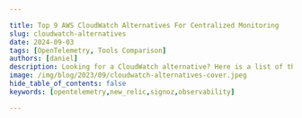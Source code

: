 ```yaml
---

title: Top 9 AWS CloudWatch Alternatives For Centralized Monitoring
slug: cloudwatch-alternatives
date: 2024-09-03
tags: [OpenTelemetry, Tools Comparison]
authors: [daniel]
description: Looking for a CloudWatch alternative? Here is a list of the top 9 CloudWatch alternatives 1.SigNoz 2.Prometheus 3.Grafana 4.Datadog 5.New Relic 6.Dynatrace...
image: /img/blog/2023/09/cloudwatch-alternatives-cover.jpeg
hide_table_of_contents: false
keywords: [opentelemetry,new_relic,signoz,observability]

---
```


<head>
  <script
    type="application/ld+json"
    dangerouslySetInnerHTML={{ __html: JSON.stringify({
  "@context": "https://schema.org",
  "@type": "TechArticle",
  "headline": "Top 9 AWS CloudWatch Alternatives For Centralized Monitoring",
  "alternativeHeadline": "Discover powerful CloudWatch alternatives for comprehensive multi-cloud monitoring",
  "author": {
    "@type": "Person",
    "name": "Daniel"
  },
  "publisher": {
    "@type": "Organization",
    "name": "SigNoz",
    "logo": {
      "@type": "ImageObject",
      "url": "https://signoz.io/img/SigNozLogo-orange.svg"
    }
  },
  "datePublished": "2024-09-03T00:00:00Z",
  "dateModified": "2024-09-03T00:00:00Z",
  "mainEntityOfPage": {
    "@type": "WebPage",
    "@id": "https://signoz.io/blog/cloudwatch-alternatives/"
  },
  "description": "Explore the top 9 AWS CloudWatch alternatives for centralized monitoring. Compare features, benefits, and find the best fit for your multi-cloud infrastructure.",
  "keywords": "cloudwatch alternatives, aws monitoring, multi-cloud monitoring, application performance monitoring, observability platforms",
  "articleSection": "Technology",
  "inLanguage": "en",
  "isPartOf": {
    "@type": "Blog",
    "name": "SigNoz Blog",
    "url": "https://signoz.io/blog/"
  },
  "about": [
    {
      "@type": "Thing",
      "name": "AWS CloudWatch",
      "description": "A monitoring and observability service provided by Amazon Web Services"
    },
    {
      "@type": "Thing",
      "name": "Application Performance Monitoring",
      "description": "The practice of monitoring software applications to ensure they perform as expected"
    },
    {
      "@type": "Thing",
      "name": "Multi-cloud Monitoring",
      "description": "The practice of monitoring applications and infrastructure across multiple cloud platforms"
    }
  ],
  "mentions": [
    {
      "@type": "SoftwareApplication",
      "name": "SigNoz",
      "applicationCategory": "Observability Platform"
    },
    {
      "@type": "SoftwareApplication",
      "name": "Prometheus",
      "applicationCategory": "Monitoring System"
    },
    {
      "@type": "SoftwareApplication",
      "name": "Grafana",
      "applicationCategory": "Data Visualization Tool"
    },
    {
      "@type": "SoftwareApplication",
      "name": "Datadog",
      "applicationCategory": "Monitoring Platform"
    },
    {
      "@type": "SoftwareApplication",
      "name": "New Relic",
      "applicationCategory": "Application Performance Monitoring"
    }
  ]
}) }}
  />
</head>

Are you tired of the limitations of AWS CloudWatch? Do you need a more comprehensive monitoring solution for your multi-cloud infrastructure? You're not alone. Many DevOps teams and software engineers find themselves searching for CloudWatch alternatives that offer broader integration capabilities, advanced features, and better cost-effectiveness.

CloudWatch, while a solid native monitoring service for AWS, often falls short when it comes to monitoring complex, distributed systems—especially those spanning multiple cloud providers. This is where CloudWatch alternatives come into play, offering enhanced observability and more flexible pricing models.

In this article, you'll discover the top 9 CloudWatch alternatives that can supercharge your monitoring efforts. We'll explore their key features, benefits, and potential drawbacks to help you make an informed decision for your organization's needs.

## What is CloudWatch and Why Consider Alternatives?

Amazon CloudWatch is a monitoring and observability service provided by Amazon Web Services (AWS). It allows you to collect, monitor, and analyze data from various AWS resources, applications, and services in real-time.

CloudWatch is a good tool for monitoring AWS, but it gives you limited visibility. You also need a centralized monitoring tool if you're monitoring things outside of AWS. 

CloudWatch has several limitations:

1. **AWS-centric focus**: It's primarily designed for AWS services, making it less effective for multi-cloud or hybrid environments.
2. **Pricing structure**: Costs can escalate quickly with increased usage, especially for high-cardinality metrics.
3. **Limited customization**: Advanced visualization and querying capabilities are somewhat restricted compared to specialized monitoring tools.

These limitations have led to a growing need for more comprehensive, multi-cloud monitoring solutions. CloudWatch alternatives often offer:

- Better support for diverse tech stacks
- More advanced analytics and visualization capabilities
- Improved cost-effectiveness for large-scale deployments
- Enhanced features for [distributed tracing](https://signoz.io/blog/distributed-tracing/) and APM

## Top CloudWatch Alternatives

Below are some of the top CloudWatch alternatives:

1. [SigNoz](#signoz-open-source)
2. [Prometheus](#prometheus)
3. [Grafana](#grafana)
4. [Datadog](#datadog)
5. [New Relic](#new-relic)
6. [Dynatrace](#dynatrace)
7. [AppDynamics](#appdynamics)
8. [Sematext](#sematext)
9. [LogicMonitor](#logicmonitor)

## SigNoz (Open Source)

[SigNoz](https://signoz.io/) is a great CloudWatch alternative to take observability and performance monitoring of your applications to the next level. It provides logs, metrics, and traces under a single pane of glass, along with easy-to-use alerting.

SigNoz leverages the power of ClickHouse, a columnar database known for its exceptional efficiency in processing and storing log data. This makes it an ideal choice for robust log management and analysis.

SigNoz also provides both metrics monitoring and distributed tracing. You can correlate application metrics and traces easily with a single click. For example, if your application is having high latency, you can dig into traces at that particular timestamp to understand performance bottlenecks.

You can also create custom dashboards for monitoring your infrastructure.

<figure data-zoomable align='center'>
<img src="/img/blog/common/signoz_charts_application_metrics.webp" alt="SigNoz UI showing application overview metrics like RPS, 50th/90th/99th Percentile latencies, and Error Rate"/>
<figcaption><i>SigNoz UI showing application overview metrics like RPS, 50th/90th/99th Percentile latencies, and Error Rate</i></figcaption>
</figure>

SigNoz also provides detailed views of tracing data in the form of Flamegraphs and Gantt charts. Gantt charts make it easy to visualize your services and events in a parent-child relationship tree. You can easily figure out which events are causing latency in a request call. All of this comes out of the box with SigNoz.

<figure data-zoomable align='center'>
<img src="/img/blog/common/signoz_flamegraphs.webp" alt="Flamegraphs showing the exact duration taken by each spans - a concept of distributed tracing"/>
<figcaption><i>Flamegraphs showing the exact duration taken by each spans - a concept of distributed tracing</i></figcaption>
</figure>

## Prometheus

<a href="https://prometheus.io/" rel="noopener noreferrer nofollow" target="_blank">Prometheus</a> is an open-source monitoring tool that collects and stores metrics data in a time series database. It operates on a pull-based architecture, actively gathering time-series metrics from monitored services, ensuring real-time access to critical information.

Prometheus achieves this by scraping metrics data from HTTP endpoints and subsequently pushing it into a database designed with a multidimensional model, allowing for thorough contextual monitoring. This model is backed by a powerful query language, PromQL, enabling dynamic querying and aggregation of the collected metrics.

Additionally, Prometheus offers robust built-in alerting capabilities, service discovery mechanisms, and seamless integration with visualization tools like Grafana, providing a comprehensive and powerful monitoring solution.

<figure data-zoomable align='center'>
<img src="/img/blog/2023/09/grafana_prometheus.webp" alt="A Prometheus dashboard created with Grafana"/>
<figcaption><i>A Prometheus dashboard created with Grafana</i></figcaption>
</figure>

## Grafana

Grafana is an open-source dashboard tool. The biggest feature of Grafana is that you can use it to combine different data sources and then visualize data in a central dashboard. It also comes with admin features for effective collaboration with the team.

Some of the key features of Grafana are:

- Flexible dashboards<br></br>
Grafana provides a lot of panels that can be used for building dashboards. To build dashboards that suit your needs, you can choose from multiple chart types like heatmaps, histograms, pie charts, etc.
- Plugins<br></br>
Grafana provides an extensive set of plugins to extend Grafana capabilities. Some of the plugins that Grafana offers are:
    - Data Source plugins
    - App plugins
    - Panel Plugins
- Alerting system<br></br>
Grafana provides a central UI to set and manage alerts with a central UI.

<figure data-zoomable align='center'>
<img src="/img/blog/2021/10/datadog_vs_grafana_grafana_visualizations-min.webp" alt="Grafana visualization options"/>
<figcaption><i>Grafana visualization widgets for creating dashboards</i></figcaption>
</figure>

## Datadog

<a href="https://www.datadoghq.com/" rel="noopener noreferrer nofollow" target="_blank">Datadog</a> is a cloud-based monitoring and analytics platform known for its capabilities in collecting and analyzing metrics, traces, and logs from a diverse range of services, applications, and cloud providers.

Datadog’s strength lies in delivering unified visibility across an organization's entire technological stack, empowering teams with profound insights and efficient troubleshooting. It supports real-time monitoring, advanced alerting, and customizable dashboards, making it particularly favored among DevOps teams and businesses operating in cloud-native environments.

It seamlessly integrates with various tools and services, ensuring a smooth incorporation into existing workflows. It also has a suite of products encompassing log management, [infrastructure monitoring](https://signoz.io/guides/infrastructure-monitoring/), APM, and security monitoring, catering to the diverse needs of organizations.

<figure data-zoomable align='center'>
<img src="/img/blog/2023/09/timeseries_example.webp" alt="Time series visualization in Datadog"/>
<figcaption><i>Time series visualization in Datadog (<a href="https://docs.datadoghq.com/metrics/#visualizing-metrics-in-datadog" rel="noopener noreferrer nofollow" target="_blank">Source</a>)</i></figcaption>
</figure>

## New Relic

<a href="https://newrelic.com/" rel="noopener noreferrer nofollow" target="_blank">New Relic</a> is an observability platform widely known for its comprehensive monitoring and performance management capabilities. It specializes in providing end-to-end visibility into the performance of applications, infrastructure, and user experiences.

New Relic brings all your data together through its agents, integrations, and APIs, allowing for comprehensive data collection across your technology stacks. This data is then accessible through a unified user interface. Users can easily analyze this data to identify the root causes of problems and optimize their systems, whether by creating dashboards and charts or by using New Relic's powerful query language.

<figure data-zoomable align='center'>
<img src="/img/blog/2023/09/newrelic_splunk_alternative.webp" alt="Access to New Relic infrastructure explorer UI"/>
<figcaption><i>Access to New Relic infrastructure explorer UI</i></figcaption>
</figure>

## Dynatrace

<a href="https://www.dynatrace.com/" rel="noopener noreferrer nofollow" target="_blank">Dynatrace</a> is an AI-powered observability observability platform that specializes in delivering comprehensive visibility into application performance, infrastructure, and user experience.

With AI-driven insights, it automates issue detection and resolution, excelling in cloud-native environments. Dynatrace offers deep insights into performance and user interactions, along with robust support for various technologies. It consolidates observability, security, analytics, and automation solutions in a user-friendly interface.

The platform is adaptable to diverse use cases and is adept at enhancing organizational operations. It ensures consistent system availability and swiftly addresses performance issues.

<figure data-zoomable align='center'>
<img src="/img/blog/2023/09/dynatrace_splunk_alternative.webp" alt="Dynatrace in-depth insights into your whole application stack (Source: Dynatrace website)"/>
<figcaption><i>Dynatrace in-depth insights into your whole application stack (Source: Dynatrace website)</i></figcaption>
</figure>

## AppDynamics

AppDynamics is an enterprise Application Performance Management (APM) solution known for its comprehensive monitoring capabilities. It provides in-depth visibility into application performance and user experiences, offering code-level diagnostics, transaction tracing, and real-time insights.

AppDynamics is compatible with major technologies and can be deployed on-premise or as a Software-as-a-Service (SaaS) solution. It operates by installing an Agent in the application to collect performance metrics, which are then processed and presented via a web interface.

The platform stands out for its clean and modern UI, featuring heat maps for a clearer overview of metrics.

<figure data-zoomable align='center'>
<img src="/img/blog/2023/09/appdynamics_splunk_alternative.webp" alt="Appdynamics observability platform for full visibility of application performance"/>
<figcaption><i>Appdynamics observability platform for full visibility of application performance</i></figcaption>
</figure>

## Sematext

<a href="https://sematext.com/" rel="noopener noreferrer nofollow" target="_blank">Sematext</a> is a comprehensive observability and log management solution that provides a holistic view of applications and infrastructure performance.

It can gather and assess logs and metrics from diverse sources, presenting a unified outlook on system well-being. Sematext also provides functionalities such as anomaly identification, customizable dashboards, and robust alerting systems. With its cloud-native design and compatibility with diverse technologies, it is well-suited for a broad spectrum of environments.

<figure data-zoomable align='center'>
<img src="/img/blog/2023/09/sematext-cloud-6.webp" alt="Infrastructure monitoring Sematext"/>
<figcaption><i>Infrastructure monitoring (<a href="https://sematext.com/cloud/" rel="noopener noreferrer nofollow" target="_blank">Source</a>)</i></figcaption>
</figure>

## LogicMonitor

<a href="https://www.logicmonitor.com/" rel="noopener noreferrer nofollow" target="_blank">LogicMonitor</a> is a full-stack monitoring platform known for its extensive observability capabilities. It offers complete visibility into the performance of applications, infrastructure, and cloud environments.

The platform offers a wide range of pre-configured integrations, making it easy to monitor various technologies and platforms. It provides real-time insights, customizable dashboards, and advanced alerting features for quick issue resolution. It also includes tools like anomaly detection and forecasting to tackle potential problems proactively.

<figure data-zoomable align='center'>
<img src="/img/blog/2023/09/logicmonitor_noc-overview-dashboard.webp" alt="LogicMonitor Dashboard Overview (Source: LogicMonitor website)"/>
<figcaption><i>LogicMonitor Dashboard Overview (Source: LogicMonitor website)</i></figcaption>
</figure>

## Key Factors to Consider When Choosing a CloudWatch Alternative

When evaluating CloudWatch alternatives, consider these crucial factors:

1. **Scalability and Performance**: Ensure the solution can handle your infrastructure's scale and complexity.
2. **Integration Capabilities**: Look for compatibility with your existing tech stack and future technologies you might adopt.
3. **Cost Structure**: Evaluate the pricing model and potential ROI, considering your specific usage patterns.
4. **Ease of Use**: Consider the learning curve and how well it aligns with your team's skills.
5. **Multi-cloud Support**: If you operate in multiple cloud environments, choose a solution that offers comprehensive coverage.

## Why use a centralized monitoring tool instead of CloudWatch?

CloudWatch is a good monitoring solution while starting out in AWS. But as your application grows, you need a robust monitoring tool that gives more visibility into your application performance. A few things you should consider while selecting a monitoring tool to move out of CloudWatch:

- **Multi-cloud capabilities**<br></br>
The CloudWatch alternative you choose should be able to monitor services in multi-cloud architecture. It should be a centralized monitoring system that can handle monitoring all components in your tech stack whether it’s a part of AWS or not.
- **Metrics, logs, and traces**<br></br>
Using a single tool for all your monitoring needs helps consolidate the engineering bandwidth you spend on monitoring. Using a single tool for logs, metrics, and traces also helps to correlate different signals for better insights.
- **Ease of shifting out**<br></br>
You should use a tool that is easy to get started with. A tool that helps in getting [CloudWatch metrics](https://signoz.io/blog/cloudwatch-metrics/) easily will make the process of shifting out easier.
- **Pricing**<br></br>
Monitoring data is huge, and different vendors bill differently. A tool like [Datadog](https://signoz.io/blog/pricing-comparison-signoz-vs-datadog-vs-newrelic-vs-grafana/#no-limits-on-custom-metrics-with-signoz) can get costly very soon. You should choose a tool that provides good value for your money.

SigNoz is a great CloudWatch alternative that provides logs, metrics and traces under a single pane of glass. It comes with great out-of-the-box charts for application metrics, database calls, apdex, and much more. The log management in SigNoz is also highly scalable, with an advanced [query builder](https://signoz.io/blog/query-builder-v5/) to search and filter logs quickly.

## SigNoz: An Open-Source Alternative Worth Considering

While exploring CloudWatch alternatives, it's worth considering SigNoz—an open-source, full-stack observability platform that's gaining traction in the DevOps community.

**Key Features of SigNoz:**

- Unified dashboard for metrics, traces, and logs
- Built on [OpenTelemetry](https://signoz.io/blog/what-is-opentelemetry/) for standardized data collection
- Customizable dashboards and alerts
- Cost-effective, especially for large-scale deployments

<Figure src="/img/blog/2024/09/cloudwatch-alternatives-image.webp" alt="" caption="" />Compared to CloudWatch, SigNoz offers more flexibility in data collection and visualization, better support for distributed tracing, and a more predictable cost structure—especially for high-cardinality metrics.

<GetStartedSigNoz />

## Best Practices for Implementing a New Monitoring Solution

When transitioning to a CloudWatch alternative, follow these best practices:

1. **Define Clear Objectives**: Establish specific monitoring goals and KPIs before implementation.
2. **Plan Data Migration**: Develop a strategy for migrating historical data and preserving critical insights.
3. **Start Small**: Begin with non-critical systems to iron out any implementation issues.
4. **Train Your Team**: Invest in training to ensure your team can leverage the new platform effectively.
5. **Iterate and Optimize**: Regularly review and refine your monitoring setup to match evolving needs.

## Key Takeaways

- CloudWatch alternatives offer broader integration capabilities and advanced features for comprehensive monitoring.
- Consider factors like scalability, cost, ease of use, and multi-cloud support when choosing an alternative.
- Open-source options like Prometheus and Grafana provide flexibility but may require more setup and management.
- Enterprise solutions like Datadog, New Relic, and Dynatrace offer comprehensive features at a higher price point.
- SigNoz presents an open-source alternative with full-stack observability and cost-effective scaling.
- Implement new monitoring solutions gradually, focusing on clear objectives and team training.

## FAQs

### What are the main limitations of AWS CloudWatch?

CloudWatch's primary limitations include:

- Limited support for non-AWS services
- Basic visualization capabilities
- Potentially high costs for high-cardinality metrics
- Lack of advanced APM and distributed tracing features

### How do CloudWatch alternatives handle multi-cloud environments?

Many CloudWatch alternatives, such as SigNoz, Datadog and Dynatrace, offer native integrations with multiple cloud providers. They provide unified dashboards and consistent monitoring across diverse cloud environments, enabling better visibility and management of multi-cloud infrastructures.

### Can I use multiple monitoring tools alongside CloudWatch?

Yes, it's common to use multiple monitoring tools to address different needs. For example, you might use CloudWatch for basic AWS resource monitoring while employing a more specialized tool like SigNoz, New Relic for in-depth application performance monitoring. However, be mindful of potential overlap and added complexity.

### What are the cost implications of switching from CloudWatch to an alternative?

Cost implications vary depending on the chosen alternative and your specific use case. While some alternatives may have higher upfront costs, they often provide better cost-efficiency at scale, especially for high-cardinality metrics. Open-source solutions like Prometheus can significantly reduce costs but may require more internal resources for management and maintenance.

## What are the key differences between CloudWatch and its alternatives?

CloudWatch is primarily focused on AWS services, while alternatives often offer broader support for multi-cloud environments and non-AWS services. Many alternatives also provide more advanced features for application performance monitoring, distributed tracing, and customizable dashboards.

## How do CloudWatch alternatives handle cost management for high-cardinality metrics?

Many CloudWatch alternatives offer more flexible pricing models and optimized data storage for high-cardinality metrics. Some, like SigNoz, provide cost-effective solutions for large-scale deployments, while others may offer tiered pricing based on data volume and retention.

## Can CloudWatch alternatives integrate with existing AWS services?

Yes, most CloudWatch alternatives offer integrations with AWS services. They typically provide plugins or agents that can collect data from AWS resources, allowing you to monitor your AWS infrastructure alongside other environments or services.

## How do open-source alternatives compare to commercial solutions in terms of features and support?

Open-source alternatives like Prometheus and Grafana often offer comparable features to commercial solutions but may require more setup and maintenance. Commercial solutions typically provide more out-of-the-box integrations, dedicated support, and advanced features like AI-driven insights.

## What considerations should be made when transitioning from CloudWatch to an alternative solution?

When transitioning, consider factors such as data migration, learning curve for your team, integration with existing tools, and potential changes to your monitoring workflows. It's often beneficial to run both systems in parallel during the transition to ensure continuity and validate the new solution's effectiveness.

---

**Related Content**

[DataDog vs Cloudwatch | Which tool to choose?](https://signoz.io/blog/datadog-vs-cloudwatch/)

[Latest top 17 API monitoring tools [open-source included]](https://signoz.io/blog/api-monitoring-tools/)